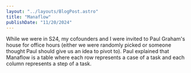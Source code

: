 ```yaml
---
layout: "../layouts/BlogPost.astro"
title: "Manaflow"
publishDate: "11/20/2024"
---
```


While we were in S24, my cofounders and I were invited to Paul Graham's house for office hours (either we were randomly picked or someone thought Paul should give us an idea to pivot to). Paul explained that Manaflow is a table where each row represents a case of a task and each column represents a step of a task.